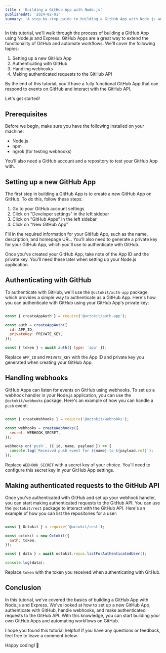 ```yaml
--- 
title : 'Building a GitHub App with Node.js'
publishedAt: '2024-02-01'
summary: 'A step-by-step guide to building a GitHub App with Node.js and Express.'
---
```


In this tutorial, we'll walk through the process of building a GitHub App using Node.js and Express. GitHub Apps are a great way to extend the functionality of GitHub and automate workflows. We'll cover the following topics:

1. Setting up a new GitHub App
2. Authenticating with GitHub
3. Handling webhooks
4. Making authenticated requests to the GitHub API

By the end of this tutorial, you'll have a fully functional GitHub App that can respond to events on GitHub and interact with the GitHub API.

Let's get started!

## Prerequisites

Before we begin, make sure you have the following installed on your machine:

- Node.js
- npm
- ngrok (for testing webhooks)

You'll also need a GitHub account and a repository to test your GitHub App with.

## Setting up a new GitHub App

The first step in building a GitHub App is to create a new GitHub App on GitHub. To do this, follow these steps:

1. Go to your GitHub account settings
2. Click on "Developer settings" in the left sidebar
3. Click on "GitHub Apps" in the left sidebar
4. Click on "New GitHub App"

Fill in the required information for your GitHub App, such as the name, description, and homepage URL. You'll also need to generate a private key for your GitHub App, which you'll use to authenticate with GitHub.

Once you've created your GitHub App, take note of the App ID and the private key. You'll need these later when setting up your Node.js application.

## Authenticating with GitHub

To authenticate with GitHub, we'll use the `@octokit/auth-app` package, which provides a simple way to authenticate as a GitHub App. Here's how you can authenticate with GitHub using your GitHub App's private key:

```javascript

const { createAppAuth } = require('@octokit/auth-app');

const auth = createAppAuth({
  id: APP_ID,
  privateKey: PRIVATE_KEY,
});

const { token } = await auth({ type: 'app' });

```

Replace `APP_ID` and `PRIVATE_KEY` with the App ID and private key you generated when creating your GitHub App.

## Handling webhooks

GitHub Apps can listen for events on GitHub using webhooks. To set up a webhook handler in your Node.js application, you can use the `@octokit/webhooks` package. Here's an example of how you can handle a `push` event:

```javascript

const { createWebhooks } = require('@octokit/webhooks');

const webhooks = createWebhooks({
  secret: WEBHOOK_SECRET,
});

webhooks.on('push', ({ id, name, payload }) => {
  console.log(`Received push event for ${name} to ${payload.ref}`);
});

```

Replace `WEBHOOK_SECRET` with a secret key of your choice. You'll need to configure this secret key in your GitHub App settings.

## Making authenticated requests to the GitHub API

Once you've authenticated with GitHub and set up your webhook handler, you can start making authenticated requests to the GitHub API. You can use the `@octokit/rest` package to interact with the GitHub API. Here's an example of how you can list the repositories for a user:

```javascript

const { Octokit } = require('@octokit/rest');

const octokit = new Octokit({
  auth: token,
});

const { data } = await octokit.repos.listForAuthenticatedUser();

console.log(data);

```

Replace `token` with the token you received when authenticating with GitHub.

## Conclusion

In this tutorial, we've covered the basics of building a GitHub App with Node.js and Express. We've looked at how to set up a new GitHub App, authenticate with GitHub, handle webhooks, and make authenticated requests to the GitHub API. With this knowledge, you can start building your own GitHub Apps and automating workflows on GitHub.

I hope you found this tutorial helpful! If you have any questions or feedback, feel free to leave a comment below.

Happy coding! 🚀




